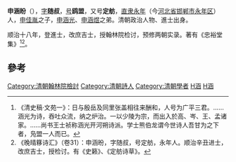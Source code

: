 '''申涵盼'''（{{bd|1638年||1684年}}），[[表字|字]]'''随叔'''，[[号|号]]'''鸥盟'''，又号'''定舫'''，[[北直隶|直隶]][[永年县_(隋朝)|永年]]（今[[河北省|河北省]][[邯郸市|邯郸市]][[永年区|永年区]]）人，[[申佳胤|申佳胤]]之子，[[申涵光|申涵光]]、[[申涵煜|申涵煜]]之弟。清朝政治人物、進士出身。

顺治十八年，登進士，改庶吉士，授翰林院检讨，预修两朝实录。著有《忠裕堂集》<ref>《清史稿·文苑一》：日与殷岳及同里张盖相往来酬和，人号为广平三君。……涵光为诗，吞吐众流，纳之炉治。一以少陵为宗，而出入於高、岑、王、孟诸家。……尚书王士祯称涵光开河朔诗派。学士熊伯龙谓今世诗人吾甘为之下者，凫盟一人而已。</ref><ref>《晚晴簃诗汇》（卷31）：申涵昐，字随叔，号定舫，永年人。顺治辛丑进士，改庶吉士，授检讨。有《史籁》、《定舫诗草》。</ref>。

==參考==
{{reflist}}

{{順治十八年辛丑科殿試金榜}}
{{清朝官员小作品}}
{{DEFAULTSORT:Shen申}}
[[Category:清朝翰林院檢討|Category:清朝翰林院檢討]]
[[Category:清朝詩人|Category:清朝詩人]]
[[Category:清朝學者|Category:清朝學者]]
[[Category:永年申氏|H涵]]
[[Category:申姓|H涵]]